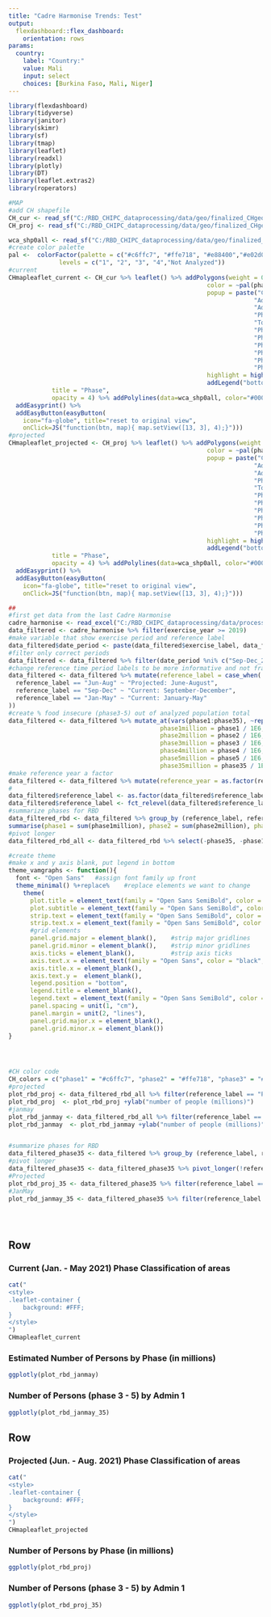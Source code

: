 ```yaml
---
title: "Cadre Harmonise Trends: Test"
output: 
  flexdashboard::flex_dashboard:
    orientation: rows
params: 
  country:
    label: "Country:"
    value: Mali
    input: select
    choices: [Burkina Faso, Mali, Niger]
---
```


```r
library(flexdashboard)
library(tidyverse)
library(janitor)
library(skimr)
library(sf)
library(tmap)
library(leaflet)
library(readxl)
library(plotly)
library(DT)
library(leaflet.extras2)
library(roperators)

#MAP
#add CH shapefile
CH_cur <- read_sf("C:/RBD_CHIPC_dataprocessing/data/geo/finalized_CHgeofiles/wca_CHIPC_mar2021_current.gpkg") %>% filter(adm0_name==params$country)
CH_proj <- read_sf("C:/RBD_CHIPC_dataprocessing/data/geo/finalized_CHgeofiles/wca_CHIPC_mar2021_projected.gpkg") %>% filter(adm0_name==params$country)

wca_shp0all <- read_sf("C:/RBD_CHIPC_dataprocessing/data/geo/finalized_CHgeofiles/wca_shp0all.gpkg") %>% filter(admin0Name==params$country)
#create color palette
pal <-  colorFactor(palette = c("#c6ffc7", "#ffe718", "#e88400","#e02d00","#E1E1E1"), 
              levels = c("1", "2", "3", "4","Not Analyzed"))
#current
CHmapleaflet_current <- CH_cur %>% leaflet() %>% addPolygons(weight = 0.25, fillOpacity = 0.75,
                                                       color = ~pal(phase_class),
                                                       popup = paste("Country:", CH_cur$adm0_name, "<br>",
                                                                    "Admin1:", CH_cur$adm1_name, "<br>",
                                                                    "Admin2:", CH_cur$adm2_name, "<br>",
                                                                    "Phase:", CH_cur$phase_class, "<br>",
                                                                    "Total Population:", CH_cur$population, "<br>",
                                                                    "Phase 1 Population:", CH_cur$phase1, "<br>",
                                                                    "Phase 2 Population:", CH_cur$phase2, "<br>",
                                                                    "Phase 3 Population:", CH_cur$phase3, "<br>",
                                                                    "Phase 4 Population:", CH_cur$phase4, "<br>",
                                                                    "Phase 5 Population:", CH_cur$phase5, "<br>",
                                                                    "Phase 3-5 Population:", CH_cur$phase35, "<br>"),
                                                       highlight = highlightOptions(weight = 3, color = "black", bringToFront = FALSE)) %>% 
                                                       addLegend("bottomleft", pal = pal, values = ~phase_class,
            title = "Phase",
            opacity = 4) %>% addPolylines(data=wca_shp0all, color="#000000", weight=2.5) %>%
  addEasyprint() %>% 
  addEasyButton(easyButton(
    icon="fa-globe", title="reset to original view",
    onClick=JS("function(btn, map){ map.setView([13, 3], 4);}")))
#projected
CHmapleaflet_projected <- CH_proj %>% leaflet() %>% addPolygons(weight = 0.25, fillOpacity = 0.75,
                                                       color = ~pal(phase_class),
                                                       popup = paste("Country:", CH_proj$adm0_name, "<br>",
                                                                    "Admin1:", CH_proj$adm1_name, "<br>",
                                                                    "Admin2:", CH_proj$adm2_name, "<br>",
                                                                    "Phase:", CH_proj$phase_class, "<br>",
                                                                    "Total Population:", CH_proj$population, "<br>",
                                                                    "Phase 1 Population:", CH_proj$phase1, "<br>",
                                                                    "Phase 2 Population:", CH_proj$phase2, "<br>",
                                                                    "Phase 3 Population:", CH_proj$phase3, "<br>",
                                                                    "Phase 4 Population:", CH_proj$phase4, "<br>",
                                                                    "Phase 5 Population:", CH_proj$phase5, "<br>",
                                                                    "Phase 3-5 Population:", CH_proj$phase35, "<br>"),
                                                       highlight = highlightOptions(weight = 3, color = "black", bringToFront = F)) %>% 
                                                       addLegend("bottomleft", pal = pal, values = ~phase_class,
            title = "Phase",
            opacity = 4) %>% addPolylines(data=wca_shp0all, color="#000000", weight=2.5) %>%
  addEasyprint() %>% 
  addEasyButton(easyButton(
    icon="fa-globe", title="reset to original view",
    onClick=JS("function(btn, map){ map.setView([13, 3], 4);}")))

##
#first get data from the last Cadre Harmonise
cadre_harmonise <- read_excel("C:/RBD_CHIPC_dataprocessing/data/processed/cadre_harmonise_caf_ipc.xlsx") %>% filter(adm0_name==params$country)
data_filtered <- cadre_harmonise %>% filter(exercise_year >= 2019) 
#make variable that show exercise period and reference label
data_filtered$date_period <- paste(data_filtered$exercise_label, data_filtered$exercise_year, data_filtered$reference_label, data_filtered$reference_year, sep = "_", collapse = NULL)
#filter only correct periods
data_filtered <- data_filtered %>% filter(date_period %ni% c("Sep-Dec_2019_Jun-Aug_2020","Sep-Dec_2020_Jun-Aug_2021"))
#change reference time period labels to be more informative and not franglais
data_filtered <- data_filtered %>% mutate(reference_label = case_when(
  reference_label == "Jun-Aug" ~ "Projected: June-August",
  reference_label == "Sep-Dec" ~ "Current: September-December",
  reference_label == "Jan-May" ~ "Current: January-May"
))
#create % food insecure (phase3-5) out of analyzed population total
data_filtered <- data_filtered %>% mutate_at(vars(phase1:phase35), ~replace_na(., 0)) %>% mutate(perc35 = round((phase35 / population)*100,1),
                                          phase1million = phase1 / 1E6,
                                          phase2million = phase2 / 1E6,
                                          phase3million = phase3 / 1E6,
                                          phase4million = phase4 / 1E6,
                                          phase5million = phase5 / 1E6,
                                          phase35million = phase35 / 1E6) 
#make reference year a factor
data_filtered <- data_filtered %>% mutate(reference_year = as.factor(reference_year))
#
data_filtered$reference_label <- as.factor(data_filtered$reference_label)
data_filtered$reference_label <- fct_relevel(data_filtered$reference_label, "Current: January-May", "Projected: June-August", "Current: September-December")
#summarize phases for RBD 
data_filtered_rbd <- data_filtered %>% group_by (reference_label, reference_year) %>% 
summarise(phase1 = sum(phase1million), phase2 = sum(phase2million), phase3 = sum(phase3million), phase4 = sum(phase4million), phase5 = sum(phase5million), phase35 = sum(phase35million)) %>% ungroup()
#pivot longer
data_filtered_rbd_all <- data_filtered_rbd %>% select(-phase35, -phase1) %>% pivot_longer(!reference_label:reference_year, names_to = "phase", values_to = "millions")

#create theme
#make x and y axis blank, put legend in bottom
theme_vamgraphs <- function(){ 
  font <- "Open Sans"   #assign font family up front
  theme_minimal() %+replace%    #replace elements we want to change
    theme(
      plot.title = element_text(family = "Open Sans SemiBold", color = "black", hjust = 0.5, size = 18, margin=margin(0,0,5,0)),
      plot.subtitle = element_text(family = "Open Sans SemiBold", color = "black", hjust = 0.5, size = 12, margin=margin(0,0,30,0)),
      strip.text = element_text(family = "Open Sans SemiBold", color = "black",  size = 10, margin=margin(0,0,30,0)),
      strip.text.x = element_text(family = "Open Sans SemiBold", color = "black",  size = 10, margin=margin(0,0,30,0)),
      #grid elements
      panel.grid.major = element_blank(),    #strip major gridlines
      panel.grid.minor = element_blank(),    #strip minor gridlines
      axis.ticks = element_blank(),          #strip axis ticks
      axis.text.x = element_text(family = "Open Sans", color = "black", size = 8, angle = 90),
      axis.title.x = element_blank(),
      axis.text.y =  element_blank(),
      legend.position = "bottom",
      legend.title = element_blank(),
      legend.text = element_text(family = "Open Sans SemiBold", color = "black", size = 8),
      panel.spacing = unit(1, "cm"),
      panel.margin = unit(2, "lines"),
      panel.grid.major.x = element_blank(),
      panel.grid.minor.x = element_blank())
}




#CH color code
CH_colors = c("phase1" = "#c6ffc7", "phase2" = "#ffe718", "phase3" = "#e88400", "phase4" = "#e02d00", "phase5" = "#5e0803")
#projected
plot_rbd_proj <- data_filtered_rbd_all %>% filter(reference_label == "Projected: June-August") %>% ggplot(aes(x = reference_year, y = millions, fill = phase)) +geom_bar(stat = "identity") +scale_fill_manual(values = CH_colors) +theme_vamgraphs() 
plot_rbd_proj  <- plot_rbd_proj +ylab("number of people (millions)")  
#janmay
plot_rbd_janmay <- data_filtered_rbd_all %>% filter(reference_label == "Current: January-May") %>% ggplot(aes(x = reference_year, y = millions, fill = phase)) +geom_bar(stat = "identity")  +scale_fill_manual(values = CH_colors) +theme_vamgraphs()  
plot_rbd_janmay  <- plot_rbd_janmay +ylab("number of people (millions)")  


#summarize phases for RBD 
data_filtered_phase35 <- data_filtered %>% group_by (reference_label, reference_year, adm0_name, adm1_name) %>% summarise(phase35 = sum(phase35)) %>% ungroup()
#pivot longer
data_filtered_phase35 <- data_filtered_phase35 %>% pivot_longer(!reference_label:adm1_name, names_to = "phase", values_to = "phase35")
#Projected
plot_rbd_proj_35 <- data_filtered_phase35 %>% filter(reference_label == "Projected: June-August") %>% ggplot(aes(x = reference_year, y = phase35, group = adm1_name, color=adm1_name)) +geom_line() +theme_vamgraphs()  
#JanMay
plot_rbd_janmay_35 <- data_filtered_phase35 %>% filter(reference_label == "Current: January-May") %>% ggplot(aes(x = reference_year, y = phase35, group = adm1_name, color=adm1_name)) +geom_line() +theme_vamgraphs()  





```


Row
-------------------------------------
    
### Current (Jan. - May 2021) Phase Classification of areas
    

```r
cat("
<style>
.leaflet-container {
    background: #FFF;
}
</style>
")
CHmapleaflet_current
```
 
### Estimated Number of Persons by Phase (in millions)
    
```r
ggplotly(plot_rbd_janmay)
``` 

### Number of Persons (phase 3 - 5) by Admin 1
    
```r
ggplotly(plot_rbd_janmay_35)
``` 

Row
-------------------------------------
    
### Projected (Jun. - Aug. 2021) Phase Classification of areas
    

```r
cat("
<style>
.leaflet-container {
    background: #FFF;
}
</style>
")
CHmapleaflet_projected
```
    
### Number of Persons by Phase (in millions)

```r
ggplotly(plot_rbd_proj)
```

### Number of Persons (phase 3 - 5) by Admin 1 

```r
ggplotly(plot_rbd_proj_35)
```
